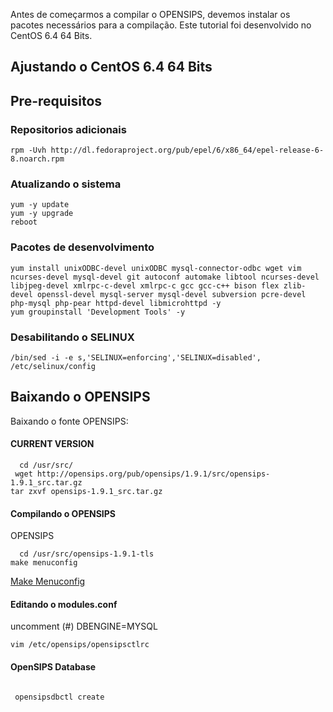 Antes de começarmos a compilar o OPENSIPS, devemos instalar os pacotes necessários para a compilação. Este tutorial foi desenvolvido no CentOS 6.4 64 Bits.
== Ajustando o CentOS 6.4 64 Bits ==
== Pre-requisitos ==
===Repositorios adicionais===
<pre>
rpm -Uvh http://dl.fedoraproject.org/pub/epel/6/x86_64/epel-release-6-8.noarch.rpm
</pre>
===Atualizando o sistema===
<pre>
yum -y update
yum -y upgrade
reboot
</pre>

=== Pacotes de desenvolvimento ===
<pre>
yum install unixODBC-devel unixODBC mysql-connector-odbc wget vim ncurses-devel mysql-devel git autoconf automake libtool ncurses-devel libjpeg-devel xmlrpc-c-devel xmlrpc-c gcc gcc-c++ bison flex zlib-devel openssl-devel mysql-server mysql-devel subversion pcre-devel php-mysql php-pear httpd-devel libmicrohttpd -y
yum groupinstall 'Development Tools' -y

</pre>

=== Desabilitando o SELINUX ===
<pre>
/bin/sed -i -e s,'SELINUX=enforcing','SELINUX=disabled', /etc/selinux/config
</pre>

== Baixando o OPENSIPS ==
Baixando o fonte OPENSIPS:

==== CURRENT VERSION ====
<pre>
  cd /usr/src/
 wget http://opensips.org/pub/opensips/1.9.1/src/opensips-1.9.1_src.tar.gz
tar zxvf opensips-1.9.1_src.tar.gz
</pre>


==== Compilando o OPENSIPS ====
OPENSIPS
<pre>
  cd /usr/src/opensips-1.9.1-tls
make menuconfig
</pre>

[[/images/make-menuconfig.png|Make Menuconfig]]<br>

==== Editando o modules.conf ==== 

uncomment (#) DBENGINE=MYSQL
<pre>
vim /etc/opensips/opensipsctlrc
</pre>

==== OpenSIPS Database ====

<pre> 
 opensipsdbctl create
</pre>